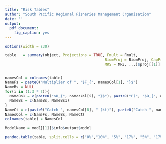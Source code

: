 ---
title: "Risk Tables"
author: "South Pacific Regional Fisheries Management Organisation"
date: ''
output:
  pdf_document:
    fig_caption: yes
---

```{r set-options, echo=FALSE, cache=FALSE}
options(width = 230)
```

```{r tabla1, echo=FALSE, results='asis'}

table   = summary(object, Projections = TRUE, Fmult = Fmult,
                                             BiomProj = BiomProj, CapProj = CapProj, 
                                             MRS = MRS, ...)$proj[[1]]


namesCol = colnames(table)
NameFs = paste0("Multiplier of ", "$F_{", namesCol[1], "}$")
NameBs = NULL
for(i in (1:3 * 2)){
  NameBs1 = c(paste0("$B_{", namesCol[i], "}$"), paste0("P(", "$B_{", namesCol[i+1], "}$", " > ", "$B_{MSY}$) %"))
  NameBs = c(NameBs, NameBs1)
}
NameCt = c(paste0("Catch ", namesCol[8], " (kt)"), paste0("Catch ", namesCol[9], " (kt)"))
NamesCol = c(NameFs, NameBs, NameCt)
colnames(table) = NamesCol

ModelName = mod1[[1]]$info$output$model

pandoc.table(table, split.cells = c("0%","10%", "5%", "17%", "5%", "17%", "5%", "17%", "12%", "12%"),   split.tables = 250, caption = ModelName)

```
